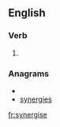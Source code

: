 ==English==

===Verb===
{{en-verb|synergis|ing}}

# {{alternative spelling of|[[synergize]]}}

===Anagrams===
* {{alphagram|eeginrssy}}
* [[synergies#English|synergies]]

[[fr:synergise]]